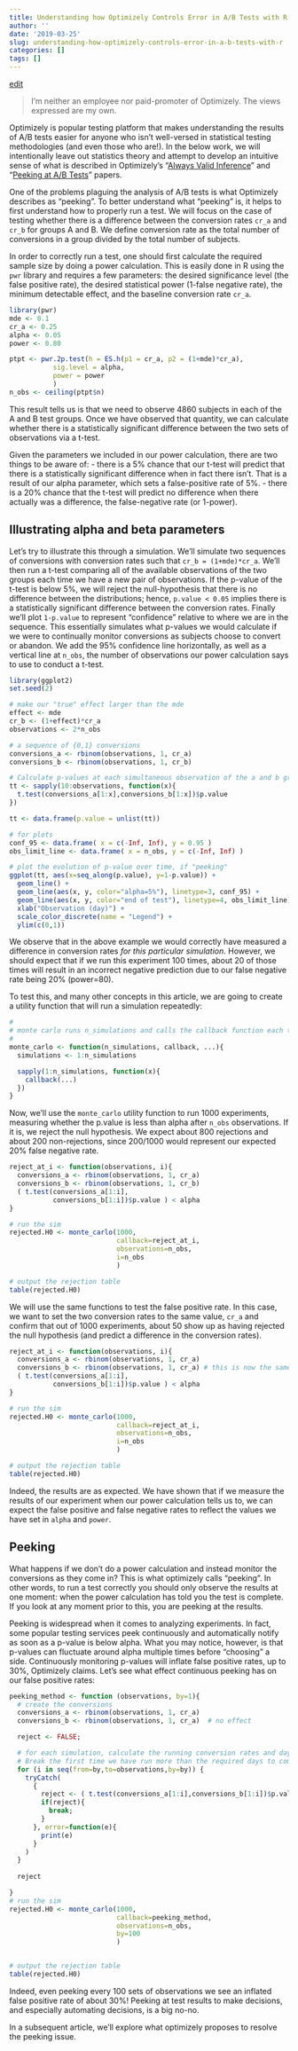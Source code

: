 ```yaml
---
title: Understanding how Optimizely Controls Error in A/B Tests with R Part 1
author: ''
date: '2019-03-25'
slug: understanding-how-optimizely-controls-error-in-a-b-tests-with-r
categories: []
tags: []
---
```



[edit](https://github.com/ras44/blog/edit/master/content/post/2019-03-25-understanding-how-optimizely-controls-error-in-a-b-tests-with-R.Rmd)

> I'm neither an employee nor paid-promoter of Optimizely.  The views expressed are my own.

Optimizely is popular testing platform that makes understanding the results of A/B tests easier for anyone who isn't well-versed in statistical testing methodologies (and even those who are!).  In the below work, we will intentionally leave out statistics theory and attempt to develop an intuitive sense of what is described in Optimizely's "[Always Valid Inference](https://arxiv.org/abs/1512.04922)" and "[Peeking at A/B Tests]()" papers.

One of the problems plaguing the analysis of A/B tests is what Optimizely describes as "peeking".  To better understand what "peeking" is, it helps to first understand how to properly run a test.  We will focus on the case of testing whether there is a difference between the conversion rates `cr_a` and `cr_b` for groups A and B.  We define conversion rate as the total number of conversions in a group divided by the total number of subjects.

In order to correctly run a test, one should first calculate the required sample size by doing a power calculation.  This is easily done in R using the `pwr` library and requires a few parameters: the desired significance level (the false positive rate), the desired statistical power (1-false negative rate), the minimum detectable effect, and the baseline conversion rate `cr_a`. 

```r
library(pwr)
mde <- 0.1
cr_a <- 0.25
alpha <- 0.05
power <- 0.80

ptpt <- pwr.2p.test(h = ES.h(p1 = cr_a, p2 = (1+mde)*cr_a), 
           sig.level = alpha, 
           power = power
           )
n_obs <- ceiling(ptpt$n)

```
This result tells us is that we need to observe 4860 subjects in each of the A and B test groups.  Once we have observed that quantity, we can calculate whether there is a statistically significant difference between the two sets of observations via a t-test.

Given the parameters we included in our power calculation, there are two things to be aware of:
  - there is a 5% chance that our t-test will predict that there is a statistically significant difference when in fact there isn't.  That is a result of our alpha parameter, which sets a false-positive rate of 5%.
  - there is a 20% chance that the t-test will predict no difference when there actually was a difference, the false-negative rate (or 1-power).

## Illustrating alpha and beta parameters
Let's try to illustrate this through a simulation.  We'll simulate two sequences of conversions with conversion rates such that `cr_b = (1+mde)*cr_a`.  We'll then run a t-test comparing all of the available observations of the two groups each time we have a new pair of observations.  If the p-value of the t-test is below 5%, we will reject the null-hypothesis that there is no difference between the distributions; hence, `p.value < 0.05` implies there is a statistically significant difference between the conversion rates.  Finally we'll plot `1-p.value` to represent "confidence" relative to where we are in the sequence.  This essentially simulates what p-values we would calculate if we were to continually monitor conversions as subjects choose to convert or abandon.   We add the 95% confidence line horizontally, as well as a vertical line at `n_obs`, the number of observations our power calculation says to use to conduct a t-test.

```r
library(ggplot2)
set.seed(2)

# make our "true" effect larger than the mde
effect <- mde
cr_b <- (1+effect)*cr_a
observations <- 2*n_obs

# a sequence of {0,1} conversions
conversions_a <- rbinom(observations, 1, cr_a)
conversions_b <- rbinom(observations, 1, cr_b)

# Calculate p-values at each simultaneous observation of the a and b groups
tt <- sapply(10:observations, function(x){
  t.test(conversions_a[1:x],conversions_b[1:x])$p.value
})

tt <- data.frame(p.value = unlist(tt))

# for plots
conf_95 <- data.frame( x = c(-Inf, Inf), y = 0.95 )
obs_limit_line <- data.frame( x = n_obs, y = c(-Inf, Inf) )

# plot the evolution of p-value over time, if "peeking"
ggplot(tt, aes(x=seq_along(p.value), y=1-p.value)) + 
  geom_line() + 
  geom_line(aes(x, y, color="alpha=5%"), linetype=3, conf_95) + 
  geom_line(aes(x, y, color="end of test"), linetype=4, obs_limit_line) +
  xlab("Observation (day)") +
  scale_color_discrete(name = "Legend") +
  ylim(c(0,1))


```

We observe that in the above example we would correctly have measured a difference in conversion rates *for this particular simulation*.  However, we should expect that if we run this experiment 100 times, about 20 of those times will result in an incorrect negative prediction due to our false negative rate being 20% (power=80).

To test this, and many other concepts in this article, we are going to create a utility function that will run a simulation repeatedly:
```r
#
# monte carlo runs n_simulations and calls the callback function each time with the ... optional args
#
monte_carlo <- function(n_simulations, callback, ...){
  simulations <- 1:n_simulations

  sapply(1:n_simulations, function(x){
    callback(...)
  })
}
```

Now, we'll use the `monte_carlo` utility function to run 1000 experiments, measuring whether the p.value is less than alpha after `n_obs` observations.  If it is, we reject the null hypothesis.  We expect about 800 rejections and about 200 non-rejections, since 200/1000 would represent our expected 20% false negative rate.

```r

reject_at_i <- function(observations, i){
  conversions_a <- rbinom(observations, 1, cr_a)
  conversions_b <- rbinom(observations, 1, cr_b)
  ( t.test(conversions_a[1:i],
           conversions_b[1:i])$p.value ) < alpha
}

# run the sim
rejected.H0 <- monte_carlo(1000, 
                           callback=reject_at_i,
                           observations=n_obs,
                           i=n_obs
                           )

# output the rejection table
table(rejected.H0)

```


We will use the same functions to test the false positive rate.  In this case, we want to set the two conversion rates to the same value, `cr_a` and confirm that out of 1000 experiments, about 50 show up as having rejected the null hypothesis (and predict a difference in the conversion rates).

```r

reject_at_i <- function(observations, i){
  conversions_a <- rbinom(observations, 1, cr_a)
  conversions_b <- rbinom(observations, 1, cr_a) # this is now the same conversion rate
  ( t.test(conversions_a[1:i],
           conversions_b[1:i])$p.value ) < alpha
}

# run the sim
rejected.H0 <- monte_carlo(1000, 
                           callback=reject_at_i,
                           observations=n_obs,
                           i=n_obs
                           )

# output the rejection table
table(rejected.H0)

```

Indeed, the results are as expected.  We have shown that if we measure the results of our experiment when our power calculation tells us to, we can expect the false positive and false negative rates to reflect the values we have set in `alpha` and `power`.


## Peeking
What happens if we don't do a power calculation and instead monitor the conversions as they come in?  This is what optimizely calls "peeking".  In other words, to run a test correctly you should only observe the results at one moment: when the power calculation has told you the test is complete.  If you look at any moment prior to this, you are peeking at the results.

Peeking is widespread when it comes to analyzing experiments.  In fact, some popular testing services peek continuously and automatically notify as soon as a p-value is below alpha.  What you may notice, however, is that p-values can fluctuate around alpha multiple times before "choosing" a side.  Continuously monitoring p-values will inflate false positive rates, up to 30%, Optimizely claims.  Let's see what effect continuous peeking has on our false positive rates:

```r
peeking_method <- function (observations, by=1){
  # create the conversions
  conversions_a <- rbinom(observations, 1, cr_a)
  conversions_b <- rbinom(observations, 1, cr_a)  # no effect

  reject <- FALSE;

  # for each simulation, calculate the running conversion rates and days to complete.
  # Break the first time we have run more than the required days to complete
  for (i in seq(from=by,to=observations,by=by)) {
    tryCatch(
      {
        reject <- ( t.test(conversions_a[1:i],conversions_b[1:i])$p.value ) < alpha
        if(reject){
          break;
        }
      }, error=function(e){
        print(e)
      }
    )
  }
  
  reject

}
# run the sim
rejected.H0 <- monte_carlo(1000,
                           callback=peeking_method,
                           observations=n_obs,
                           by=100
                           )


# output the rejection table
table(rejected.H0)

```

Indeed, even peeking every 100 sets of observations we see an inflated false positive rate of about 30%!  Peeking at test results to make decisions, and especially automating decisions, is a big no-no.

In a subsequent article, we'll explore what optimizely proposes to resolve the peeking issue.





